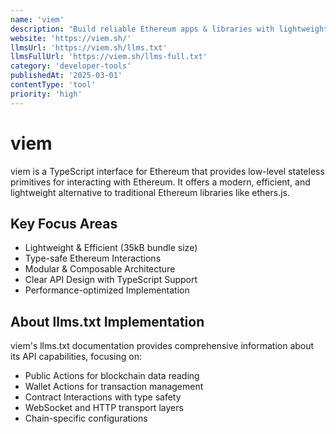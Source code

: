 ```yaml
---
name: 'viem'
description: "Build reliable Ethereum apps & libraries with lightweight, composable, &' type-safe modules from viem - a modern, efficient alternative to ethers.js."
website: 'https://viem.sh/'
llmsUrl: 'https://viem.sh/llms.txt'
llmsFullUrl: 'https://viem.sh/llms-full.txt'
category: 'developer-tools'
publishedAt: '2025-03-01'
contentType: 'tool'
priority: 'high'
---
```


# viem

viem is a TypeScript interface for Ethereum that provides low-level stateless primitives for interacting with Ethereum. It offers a modern, efficient, and lightweight alternative to traditional Ethereum libraries like ethers.js.

## Key Focus Areas

- Lightweight & Efficient (35kB bundle size)
- Type-safe Ethereum Interactions
- Modular & Composable Architecture
- Clear API Design with TypeScript Support
- Performance-optimized Implementation

## About llms.txt Implementation

viem's llms.txt documentation provides comprehensive information about its API capabilities, focusing on:

- Public Actions for blockchain data reading
- Wallet Actions for transaction management
- Contract Interactions with type safety
- WebSocket and HTTP transport layers
- Chain-specific configurations
